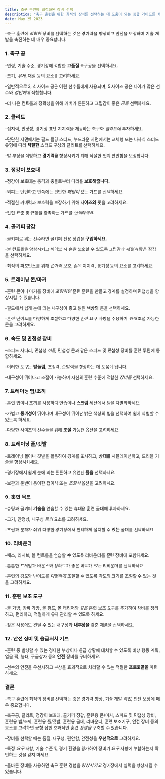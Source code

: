 ```yaml
---
title: 축구 훈련에 최적화된 장비 선택
description: "축구 훈련을 위한 최적의 장비를 선택하는 데 도움이 되는 종합 가이드를 제공합니다."
date: May 25 2023
---
```


-축구 훈련에 _적합한_ 장비를 선택하는 것은 경기력을 향상하고 안전을 보장하며 기술 개발을 촉진하는 데 매우 중요합니다. 





### 1. 축구 공
-연령, 기술 수준, 경기장에 적합한 **고품질** 축구공을 선택하세요. 



-크기, _무게,_ 재질 등의 요소를 고려하세요. 



-일반적으로 3, 4 사이즈 공은 어린 선수들에게 사용되며, 5 사이즈 공은 나이가 많은 선수와 _성인에게_ 적합합니다. 



-더 나은 컨트롤과 정확성을 위해 커버가 튼튼하고 그립감이 좋은 _공을_ 선택하세요.

### 2. 클리트
-접지력, 안정성, 경기장 표면 지지력을 제공하는 축구화 _클리트에_ 투자하세요. 



-단단한 지면에서는 필드 몰딩 스터드, 부드러운 지면에서는 교체형 또는 나사식 스터드 유형에 따라 **적절한** 스터드 구성의 클리트를 선택하세요. 



-발 부상을 예방하고 **경기력을** 향상시키기 위해 적절한 핏과 편안함을 보장합니다.

### 3. 정강이 보호대
-정강이 보호대는 충격과 충돌로부터 다리를 **보호해줍니다.** 


-외피는 단단하고 안쪽에는 편안한 _패딩이_ 있는 가드를 선택하세요. 



-적절한 커버력과 보호력을 보장하기 위해 **사이즈와** 핏을 고려하세요. 



-안전 표준 및 규정을 충족하는 가드를 _선택하세요._

### 4. 골키퍼 장갑
-골키퍼로 뛰는 선수라면 골키퍼 전용 장갑을 **구입하세요.** 


-볼 컨트롤을 향상시키고 세이브 시 손을 보호할 수 있도록 그립감과 _패딩이_ 좋은 장갑을 선택하세요. 



-최적의 퍼포먼스를 위해 _손가락_ 보호, 손목 지지력, 통기성 등의 요소를 고려하세요.

### 5. 트레이닝 콘/마커
-훈련 콘이나 마커를 장비에 _포함하면_ 훈련 훈련을 만들고 경계를 설정하며 민첩성을 향상시킬 수 있습니다. 



-필드에서 쉽게 눈에 띄는 내구성이 좋고 밝은 **색상의** 콘을 선택하세요. 



-훈련 난이도를 다양하게 조절하고 다양한 훈련 요구 사항을 수용하기 _위해_ 조절 가능한 콘을 고려하세요.

### 6. 속도 및 민첩성 장비
-스피드 사다리, 민첩성 _허들,_ 민첩성 콘과 같은 스피드 및 민첩성 장비를 훈련 루틴에 통합하세요. 



-이러한 도구는 **발놀림,** 조정력, 순발력을 향상하는 데 도움이 됩니다. 



-내구성이 뛰어나고 조절이 가능하며 자신의 훈련 수준에 적합한 _장비를_ 선택하세요.

### 7. 트레이닝 빕/조끼
-훈련 빕이나 조끼를 사용하여 연습이나 **스크림** 세션에서 팀을 차별화하세요. 



-가볍고 **통기성이** 뛰어나며 내구성이 뛰어난 밝은 색상의 빕을 선택하여 쉽게 식별할 수 있도록 하세요. 



-다양한 사이즈의 선수들을 위해 **조절** 가능한 옵션을 고려하세요.

### 8. 트레이닝 폴/깃발
-트레이닝 폴이나 깃발을 활용하여 경계를 표시하고, **상대를** 시뮬레이션하고, 드리블 기술을 향상시키세요. 



-경기장에서 쉽게 눈에 띄는 튼튼하고 유연한 **폴을** 선택하세요. 



-보관과 운반이 용이한 접이식 또는 _조절식_ 옵션을 고려하세요.

### 9. 훈련 목표
-슈팅과 골키퍼 **기술을** 연습할 수 있는 휴대용 훈련 골대에 투자하세요. 



-크기, 안정성, 내구성 _등의_ 요소를 고려하세요. 



-조립과 분해가 쉬워 다양한 경기장에서 편리하게 설치할 수 **있는** 골대를 선택하세요.

### 10. 리바운더
-패스, 리시브, 볼 컨트롤을 연습할 **수** 있도록 리바운더를 훈련 장비에 포함하세요. 



-튼튼한 프레임과 바운스와 정확도가 좋은 네트가 _있는_ 리바운더를 선택하세요. 



-훈련의 강도와 난이도를 _다양하게_ 조절할 수 있도록 각도와 크기를 조절할 수 있는 것을 고려하세요.

### 11. 훈련 보조 도구
-볼 가방, 장비 가방, 볼 펌프, 볼 캐리어와 _같은_ 훈련 보조 도구를 추가하여 장비를 정리하고, 편리하고, 적절하게 유지 관리할 수 있도록 하세요. 



-잦은 사용에도 견딜 수 있는 내구성과 **내후성을** 갖춘 제품을 선택하세요.

### 12. 안전 장비 및 응급처치 키트
-훈련 중 발생할 수 있는 경미한 부상이나 응급 상황에 대처할 수 있도록 비상 행동 계획, 얼음 팩, 붕대, 구급상자 등의 **안전** 장비를 구비하세요. 



-선수의 안전을 우선시하고 부상을 효과적으로 처리할 수 있는 적절한 **프로토콜을** 마련하세요.

### 결론
-축구 훈련에 최적의 장비를 선택하는 것은 경기력 향상, 기술 개발 _촉진,_ 안전 보장에 매우 중요합니다. 



-축구공, 클리트, 정강이 보호대, 골키퍼 장갑, 훈련용 콘/마커, 스피드 및 민첩성 장비, 훈련용 빕/조끼, 훈련용 폴/깃발, 훈련용 골대, 리바운더, 훈련 보조기구, 안전 장비 등의 요소를 고려하면 균형 잡힌 효과적인 훈련 _환경을_ 구축할 수 있습니다. 



-장비를 선택할 때는 품질, 내구성, 편안함, 안전성을 **우선적으로** 고려하세요. 



-특정 _요구_ 사항, 기술 수준 및 경기 환경을 평가하여 장비가 _요구_ 사항에 부합하는지 확인하는 것을 잊지 마세요. 



-올바른 장비를 사용하면 축구 훈련 경험을 _향상시키고_ 경기장에서 실력을 향상시킬 수 있습니다.